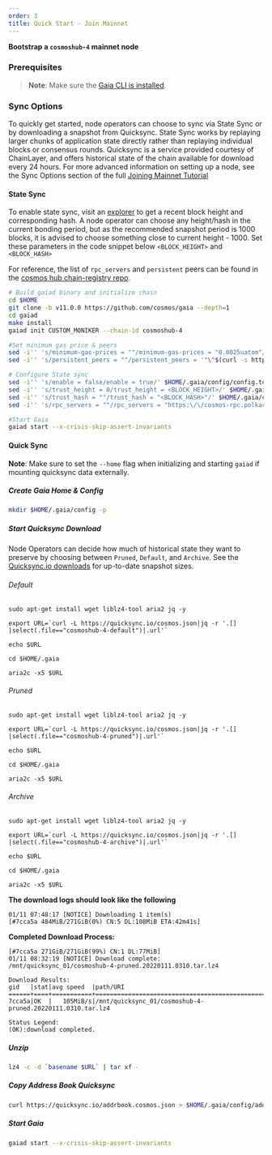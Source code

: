 ```yaml
---
order: 3
title: Quick Start - Join Mainnet 
---
```



**Bootstrap a  `cosmoshub-4` mainnet node**

### Prerequisites

> **Note**: Make sure the [Gaia CLI is installed](./installation.md).

### Sync Options

To quickly get started, node operators can choose to sync via State Sync or by downloading a snapshot from Quicksync. State Sync works by replaying larger chunks of application state directly rather than replaying individual blocks or consensus rounds. Quicksync is a service provided courtesy of ChainLayer, and offers historical state of the chain available for download every 24 hours. For more advanced information on setting up a node, see the Sync Options section of the full [Joining Mainnet Tutorial](../hub-tutorials/join-mainnet.md)

#### State Sync 
To enable state sync, visit an [explorer](https://www.mintscan.io/cosmos/blocks) to get a recent block height and corresponding hash. A node operator can choose any height/hash in the current bonding period, but as the recommended snapshot period is 1000 blocks, it is advised to choose something close to current height - 1000. Set these parameters in the code snippet below `<BLOCK_HEIGHT>` and `<BLOCK_HASH>`

For reference, the list of `rpc_servers` and `persistent` peers can be found in the [cosmos hub chain-registry repo](https://github.com/cosmos/chain-registry/blob/master/cosmoshub/chain.json).

```bash
# Build gaiad binary and initialize chain
cd $HOME
git clone -b v11.0.0 https://github.com/cosmos/gaia --depth=1
cd gaiad
make install
gaiad init CUSTOM_MONIKER --chain-id cosmoshub-4

#Set minimum gas price & peers
sed -i'' 's/minimum-gas-prices = ""/minimum-gas-prices = "0.0025uatom"/' $HOME/.gaia/config/app.toml
sed -i'' 's/persistent_peers = ""/persistent_peers = '"\"$(curl -s https://raw.githubusercontent.com/cosmos/chain-registry/master/cosmoshub/chain.json | jq -r '[foreach .peers.seeds[] as $item (""; "\($item.id)@\($item.address)")] | join(",")')\""'/' $HOME/.gaia/config/config.toml

# Configure State sync
sed -i'' 's/enable = false/enable = true/' $HOME/.gaia/config/config.toml
sed -i'' 's/trust_height = 0/trust_height = <BLOCK_HEIGHT>/' $HOME/.gaia/config/config.toml
sed -i'' 's/trust_hash = ""/trust_hash = "<BLOCK_HASH>"/' $HOME/.gaia/config/config.toml
sed -i'' 's/rpc_servers = ""/rpc_servers = "https:\/\/cosmos-rpc.polkachu.com:443,https:\/\/rpc-cosmoshub-ia.cosmosia.notional.ventures:443,https:\/\/rpc.cosmos.network:443"/' $HOME/.gaia/config/config.toml

#Start Gaia
gaiad start --x-crisis-skip-assert-invariants
```

#### Quick Sync 

**Note**: Make sure to set the `--home` flag when initializing and starting `gaiad` if mounting quicksync data externally.

##### Create Gaia Home & Config

```bash
mkdir $HOME/.gaia/config -p
```

##### Start Quicksync Download

Node Operators can decide how much of historical state they want to preserve by choosing between `Pruned`, `Default`, and `Archive`. See the [Quicksync.io downloads](https://quicksync.io/networks/cosmos.html) for up-to-date snapshot sizes.

###### Default

```bash=
sudo apt-get install wget liblz4-tool aria2 jq -y

export URL=`curl -L https://quicksync.io/cosmos.json|jq -r '.[] |select(.file=="cosmoshub-4-default")|.url'`

echo $URL

cd $HOME/.gaia

aria2c -x5 $URL
```

###### Pruned

```bash=
sudo apt-get install wget liblz4-tool aria2 jq -y

export URL=`curl -L https://quicksync.io/cosmos.json|jq -r '.[] |select(.file=="cosmoshub-4-pruned")|.url'`

echo $URL

cd $HOME/.gaia

aria2c -x5 $URL
```

###### Archive

```bash=
sudo apt-get install wget liblz4-tool aria2 jq -y

export URL=`curl -L https://quicksync.io/cosmos.json|jq -r '.[] |select(.file=="cosmoshub-4-archive")|.url'`

echo $URL

cd $HOME/.gaia

aria2c -x5 $URL
```

**The download logs should look like the following**

```
01/11 07:48:17 [NOTICE] Downloading 1 item(s)
[#7cca5a 484MiB/271GiB(0%) CN:5 DL:108MiB ETA:42m41s]
```

**Completed Download Process:**

```
[#7cca5a 271GiB/271GiB(99%) CN:1 DL:77MiB]
01/11 08:32:19 [NOTICE] Download complete: /mnt/quicksync_01/cosmoshub-4-pruned.20220111.0310.tar.lz4

Download Results:
gid   |stat|avg speed  |path/URI
======+====+===========+=======================================================
7cca5a|OK  |   105MiB/s|/mnt/quicksync_01/cosmoshub-4-pruned.20220111.0310.tar.lz4

Status Legend:
(OK):download completed.
```

##### Unzip

```bash
lz4 -c -d `basename $URL` | tar xf -
```

##### Copy Address Book Quicksync

```bash
curl https://quicksync.io/addrbook.cosmos.json > $HOME/.gaia/config/addrbook.json
```

##### Start Gaia

```bash
gaiad start --x-crisis-skip-assert-invariants

```
